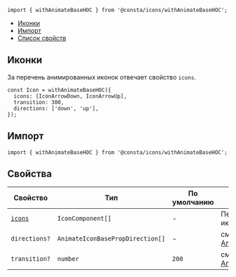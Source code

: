 
```tsx
import { withAnimateBaseHOC } from '@consta/icons/withAnimateBaseHOC';
```

<MdxMenu>

- [Иконки](#иконки)
- [Импорт](#импорт)
- [Список свойств](#свойства)

</MdxMenu>

## Иконки

За перечень анимированных иконок отвечает свойство `icons`.

```tsx
const Icon = withAnimateBaseHOC({
  icons: [IconArrowDown, IconArrowUp],
  transition: 300,
  directions: ['down', 'up'],
});
```

## Импорт

```tsx
import { withAnimateBaseHOC } from '@consta/icons/withAnimateBaseHOC';
```

## Свойства

| Свойство           | Тип                              | По умолчанию | Описание                                                                                                             |
| ------------------ | -------------------------------- | ------------ | -------------------------------------------------------------------------------------------------------------------- |
| [`icons`](#иконки) | `IconComponent[]`                | -            | Перечень иконок                                                                                                      |
| `directions?`      | `AnimateIconBasePropDirection[]` | -            | см [AnimateIconBase](##LIBS.LIB.STAND/lib:icons/stand:components-animateiconbase-stable/tab:dev/hash:ориентация)     |
| `transition?`      | `number`                         | `200`        | см [AnimateIconBase](##LIBS.LIB.STAND/lib:icons/stand:components-animateiconbase-stable/tab:dev/hash:время-анимации) |

